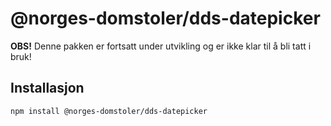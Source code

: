 
<Meta title="ALPHA/dds-datepicker/Introduction" />

# @norges-domstoler/dds-datepicker

**OBS!** Denne pakken er fortsatt under utvikling og er ikke klar til å bli tatt i bruk!

## Installasjon

```bash
npm install @norges-domstoler/dds-datepicker
```
